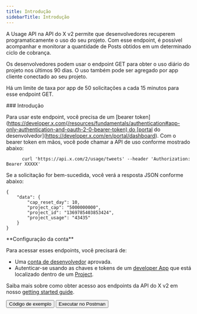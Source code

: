 ```yaml
---
title: Introdução
sidebarTitle: Introdução
---
```



A Usage API na API do X v2 permite que desenvolvedores recuperem programaticamente o uso do seu projeto. Com esse endpoint, é possível acompanhar e monitorar a quantidade de Posts obtidos em um determinado ciclo de cobrança.

Os desenvolvedores podem usar o endpoint GET para obter o uso diário do projeto nos últimos 90 dias. O uso também pode ser agregado por app cliente conectado ao seu projeto.

Há um limite de taxa por app de 50 solicitações a cada 15 minutos para esse endpoint GET.

<div id="getting-started">
  ### Introdução
</div>

Para usar este endpoint, você precisa de um \[bearer token]\(https://developer.x.com(/resources/fundamentals/authentication#app-only-authentication-and-oauth-2-0-bearer-token) do [portal do desenvolvedor](https://developer.x.com/en/portal/dashboard). Com o bearer token em mãos, você pode chamar a API de uso conforme mostrado abaixo:

```
      curl 'https://api.x.com/2/usage/tweets' --header 'Authorization: Bearer XXXXX'
```

Se a solicitação for bem-sucedida, você verá a resposta JSON conforme abaixo:

```
{
    "data": {
        "cap_reset_day": 10,
        "project_cap": "5000000000",
        "project_id": "1369785403853424",
        "project_usage": "43435"
    }
}
```

<Note>
  **Configuração da conta**

  Para acessar esses endpoints, você precisará de:

  - Uma [conta de desenvolvedor](https://developer.x.com/en/portal/petition/essential/basic-info) aprovada.
  - Autenticar-se usando as chaves e tokens de um [developer App](/pt-BR/resources/fundamentals/developer-apps) que está localizado dentro de um [Project](/pt-BR/resources/fundamentals/projects). 

  Saiba mais sobre como obter acesso aos endpoints da API do X v2 em nosso [getting started guide](/pt-BR/x-api/getting-started/getting-access).
</Note>

<div className="flex space-x-2">
  <Button href="https://github.com/xdevplatform/Twitter-API-v2-sample-code">
    Código de exemplo
  </Button>

  <Button href="https://app.getpostman.com/run-collection/9956214-784efcda-ed4c-4491-a4c0-a26470a67400">
    Executar no Postman
  </Button>
</div>